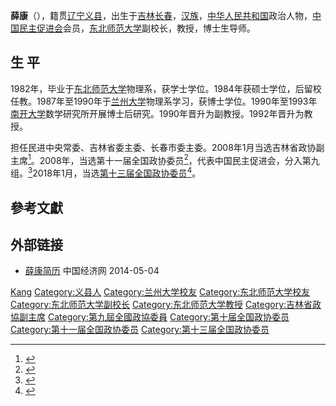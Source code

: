 '''薛康'''（{{bd|1958年|10月||}}），籍贯[[辽宁|辽宁]][[义县|义县]]，出生于[[吉林|吉林]][[长春|长春]]，[[汉族|汉族]]，[[中华人民共和国|中华人民共和国]]政治人物，[[中国民主促进会|中国民主促进会]]会员，[[东北师范大学|东北师范大学]]副校长，教授，博士生导师。

== 生 平==
1982年，毕业于[[东北师范大学|东北师范大学]]物理系，获学士学位。1984年获硕士学位，后留校任教。1987年至1990年于[[兰州大学|兰州大学]]物理系学习，获博士学位。1990年至1993年[[南开大学|南开大学]]数学研究所开展博士后研究。1990年晋升为副教授。1992年晋升为教授。

担任民进中央常委、吉林省委主委、长春市委主委。2008年1月当选吉林省政协副主席<ref>{{Cite book|title=吉林年鉴 2009 总第23卷|last=陈晓光主编|first=|publisher=吉林年鉴编纂部 ,|year=2009.10|isbn=|location=|pages=322}}</ref>。2008年，当选第十一届全国政协委员<ref>{{cite news|title=第十一届全国政协委员名单|url=http://www.indaa.com.cn/zt/2009qglh/zxzs/200903/t20090303_127573.html|accessdate=2013-04-09|newspaper=新华社北京1月25日电 中国人民政治协商会议第十一届全国委员会委员名单(共2237人，2008年1月25日政协第十届全国委员会常务委员会第二十次会议通过)|date=2008年1月25日|deadurl=yes|archiveurl=https://web.archive.org/web/20130928014403/http://www.indaa.com.cn/zt/2009qglh/zxzs/200903/t20090303_127573.html|archivedate=2013年9月28日}}</ref>，代表中国民主促进会，分入第九组。<ref>{{cite news|title=全国政协信息-薛康|url=http://www.cppcc.gov.cn/CMS/wylibary/showJcwyxtInfoWylibary.action?tabJcwyxt.guid=11W0003310&wytype=wjwy|accessdate=2013-04-11|newspaper=全国政协委员会|archive-date=2016-03-04|archive-url=https://web.archive.org/web/20160304221617/http://www.cppcc.gov.cn/CMS/wylibary/showJcwyxtInfoWylibary.action?tabJcwyxt.guid=11W0003310&wytype=wjwy|dead-url=no}}</ref>2018年1月，当选[[中国人民政治协商会议第十三届全国委员会委员名单|第十三届全国政协委员]]<ref>{{Cite web|url=http://sports.163.com/18/0126/06/D92BRKK400051C89.html|title=中国人民政治协商会议第十三届全国委员会委员名单|accessdate=2018-01-26|last=|work=网易|archive-url=https://web.archive.org/web/20180127143232/http://sports.163.com/18/0126/06/D92BRKK400051C89.html|archive-date=2018-01-27|dead-url=yes}}</ref>。

== 參考文獻 ==
{{reflist}}

== 外部链接 ==
* [http://district.ce.cn/zt/rwk/sf/jl/rs/201302/27/t20130227_24148870.shtml 薛康简历] {{Wayback|url=http://district.ce.cn/zt/rwk/sf/jl/rs/201302/27/t20130227_24148870.shtml |date=20140504061714 }} 中国经济网 2014-05-04

{{吉林省领导人}}
{{中国民主促进会第十二届中央委员会}}
{{中国民主促进会第十三届中央委员会}}
{{中国民主促进会第十四届中央委员会}}

{{Authority control}}
{{DEFAULTSORT:Xue薛}}
[[Category:薛姓|Kang]]
[[Category:义县人|Category:义县人]]
[[Category:兰州大学校友|Category:兰州大学校友]]
[[Category:东北师范大学校友|Category:东北师范大学校友]]
[[Category:东北师范大学副校长|Category:东北师范大学副校长]]
[[Category:东北师范大学教授|Category:东北师范大学教授]]
[[Category:吉林省政協副主席|Category:吉林省政協副主席]]
[[Category:第九屆全國政協委員|Category:第九屆全國政協委員]]
[[Category:第十届全国政协委员|Category:第十届全国政协委员]]
[[Category:第十一届全国政协委员|Category:第十一届全国政协委员]]
[[Category:第十三届全国政协委员|Category:第十三届全国政协委员]]